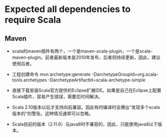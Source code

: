 Expected all dependencies to require Scala
========================================================

## Maven

+ scala的maven插件有两个，一个是maven-scala-plugin，一个是scala-maven-plugin。前者最新版本是2010年发布，后者则持续更新。因此，建议使用后者。

+ 工程创建命令 mvn archetype:generate -DarchetypeGroupId=org.scala-tools.archetypes -DarchetypeArtifactId=scala-archetype-simple

+ 直接下载安装Scala官方提供的Eclipse扩展IDE。如果是自己在Eclipse上配置Scala插件，容易产生错误，需要花时间解决。

+ Scala 2.10版本以后才支持向前兼容。因此有时编译时会爆出“发现多个scala版本的”的警告。这种情况通常可以忽略。

+ Scala目前的版本（2.11.6）与java8时不兼容的，因此，只能使用java8以下版本。